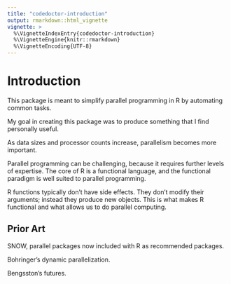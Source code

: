 ```yaml
---
title: "codedoctor-introduction"
output: rmarkdown::html_vignette
vignette: >
  %\VignetteIndexEntry{codedoctor-introduction}
  %\VignetteEngine{knitr::rmarkdown}
  %\VignetteEncoding{UTF-8}
---
```


# Introduction

This package is meant to simplify parallel programming in R by automating
common tasks.

My goal in creating this package was to produce something that I find
personally useful.

As data sizes and processor counts increase, parallelism becomes more
important.

Parallel programming can be challenging, because it requires further levels
of expertise. The core of R is a functional language, and the functional
paradigm is well suited to parallel programming. 

R functions typically don't have side effects. They don't modify their
arguments; instead they produce new objects. This is what makes R
functional and what allows us to do parallel computing.

## Prior Art

SNOW, parallel packages now included with R as recommended packages.

Bohringer's dynamic parallelization.

Bengsston's futures.
